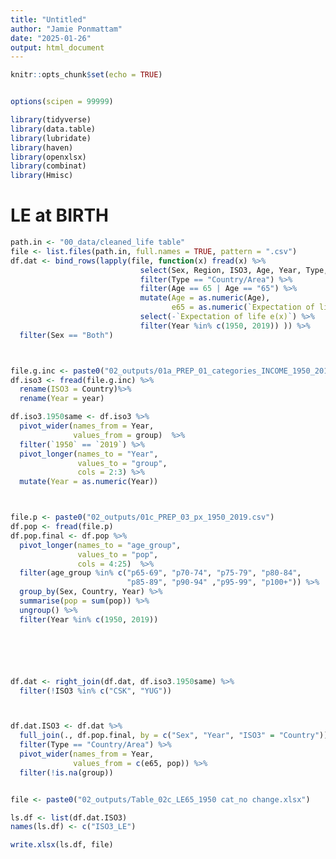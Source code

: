 ---
title: "Untitled"
author: "Jamie Ponmattam"
date: "2025-01-26"
output: html_document
---

```{r setup, include=FALSE}
knitr::opts_chunk$set(echo = TRUE)


options(scipen = 99999)

library(tidyverse)
library(data.table)
library(lubridate)
library(haven)
library(openxlsx)
library(combinat)
library(Hmisc)
```



# LE at BIRTH
```{r}
path.in <- "00_data/cleaned_life table"
file <- list.files(path.in, full.names = TRUE, pattern = ".csv")
df.dat <- bind_rows(lapply(file, function(x) fread(x) %>% 
                             select(Sex, Region, ISO3, Age, Year, Type, `Expectation of life e(x)`)  %>%
                             filter(Type == "Country/Area") %>%
                             filter(Age == 65 | Age == "65") %>%
                             mutate(Age = as.numeric(Age),
                                    e65 = as.numeric(`Expectation of life e(x)`)) %>%
                             select(-`Expectation of life e(x)`) %>%
                             filter(Year %in% c(1950, 2019)) )) %>%
  filter(Sex == "Both") 



file.g.inc <- paste0("02_outputs/01a_PREP_01_categories_INCOME_1950_2019.csv")
df.iso3 <- fread(file.g.inc) %>%
  rename(ISO3 = Country)%>%
  rename(Year = year) 

df.iso3.1950same <- df.iso3 %>%
  pivot_wider(names_from = Year,
              values_from = group)  %>%
  filter(`1950` == `2019`) %>%
  pivot_longer(names_to = "Year",
               values_to = "group",
               cols = 2:3) %>%
  mutate(Year = as.numeric(Year))



file.p <- paste0("02_outputs/01c_PREP_03_px_1950_2019.csv")
df.pop <- fread(file.p)
df.pop.final <- df.pop %>%
  pivot_longer(names_to = "age_group",
               values_to = "pop",  
               cols = 4:25)  %>%
  filter(age_group %in% c("p65-69", "p70-74", "p75-79", "p80-84",
                          "p85-89", "p90-94" ,"p95-99", "p100+")) %>%
  group_by(Sex, Country, Year) %>% 
  summarise(pop = sum(pop)) %>%
  ungroup() %>%
  filter(Year %in% c(1950, 2019))






df.dat <- right_join(df.dat, df.iso3.1950same) %>%
  filter(!ISO3 %in% c("CSK", "YUG"))



df.dat.ISO3 <- df.dat %>%
  full_join(., df.pop.final, by = c("Sex", "Year", "ISO3" = "Country")) %>%
  filter(Type == "Country/Area") %>%
  pivot_wider(names_from = Year,
              values_from = c(e65, pop)) %>%
  filter(!is.na(group))



```


```{r}
file <- paste0("02_outputs/Table_02c_LE65_1950 cat_no change.xlsx")

ls.df <- list(df.dat.ISO3)
names(ls.df) <- c("ISO3_LE")

write.xlsx(ls.df, file)
```
